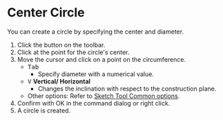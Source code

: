 
# Center Circle 

<Reference shortcut="" command="Center Circle" button="Toolbar" />

You can create a circle by specifying the center and diameter.

1. Click the button on the toolbar.
2. Click at the point for the circle's center.
3. Move the cursor and click on a point on the circumference.
   - <kbd>Tab</kbd> 
      - Specify diameter with a numerical value.
   - <kbd>V</kbd> **Vertical/ Horizontal**
      - Changes the inclination with respect to the construction plane.
   - Other options: Refer to [Sketch Tool Common options](common-options).
4. Confirm with OK in the command dialog or right click.
5. A circle is created.